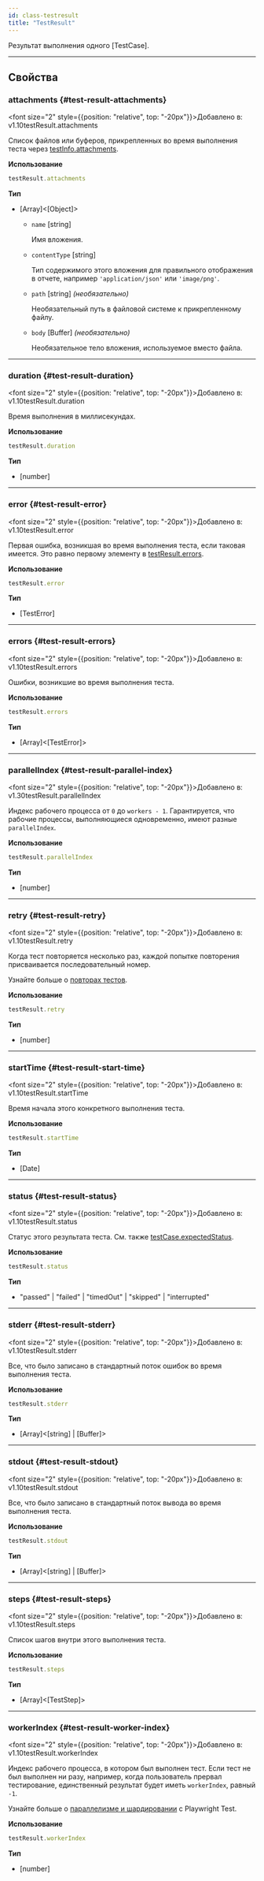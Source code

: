 ```yaml
---
id: class-testresult
title: "TestResult"
---
```


Результат выполнения одного [TestCase].

---

## Свойства

### attachments {#test-result-attachments}

<font size="2" style={{position: "relative", top: "-20px"}}>Добавлено в: v1.10</font><x-search>testResult.attachments</x-search>

Список файлов или буферов, прикрепленных во время выполнения теста через [testInfo.attachments](/api/class-testinfo.mdx#test-info-attachments).

**Использование**

```js
testResult.attachments
```

**Тип**
- [Array]&lt;[Object]&gt;
  - `name` [string]
    
    Имя вложения.
  - `contentType` [string]
    
    Тип содержимого этого вложения для правильного отображения в отчете, например `'application/json'` или `'image/png'`.
  - `path` [string] *(необязательно)*
    
    Необязательный путь в файловой системе к прикрепленному файлу.
  - `body` [Buffer] *(необязательно)*
    
    Необязательное тело вложения, используемое вместо файла.

---

### duration {#test-result-duration}

<font size="2" style={{position: "relative", top: "-20px"}}>Добавлено в: v1.10</font><x-search>testResult.duration</x-search>

Время выполнения в миллисекундах.

**Использование**

```js
testResult.duration
```

**Тип**
- [number]

---

### error {#test-result-error}

<font size="2" style={{position: "relative", top: "-20px"}}>Добавлено в: v1.10</font><x-search>testResult.error</x-search>

Первая ошибка, возникшая во время выполнения теста, если таковая имеется. Это равно первому элементу в [testResult.errors](/api/class-testresult.mdx#test-result-errors).

**Использование**

```js
testResult.error
```

**Тип**
- [TestError]

---

### errors {#test-result-errors}

<font size="2" style={{position: "relative", top: "-20px"}}>Добавлено в: v1.10</font><x-search>testResult.errors</x-search>

Ошибки, возникшие во время выполнения теста.

**Использование**

```js
testResult.errors
```

**Тип**
- [Array]&lt;[TestError]&gt;

---

### parallelIndex {#test-result-parallel-index}

<font size="2" style={{position: "relative", top: "-20px"}}>Добавлено в: v1.30</font><x-search>testResult.parallelIndex</x-search>

Индекс рабочего процесса от `0` до `workers - 1`. Гарантируется, что рабочие процессы, выполняющиеся одновременно, имеют разные `parallelIndex`.

**Использование**

```js
testResult.parallelIndex
```

**Тип**
- [number]

---

### retry {#test-result-retry}

<font size="2" style={{position: "relative", top: "-20px"}}>Добавлено в: v1.10</font><x-search>testResult.retry</x-search>

Когда тест повторяется несколько раз, каждой попытке повторения присваивается последовательный номер.

Узнайте больше о [повторах тестов](../test-retries.mdx#retries).

**Использование**

```js
testResult.retry
```

**Тип**
- [number]

---

### startTime {#test-result-start-time}

<font size="2" style={{position: "relative", top: "-20px"}}>Добавлено в: v1.10</font><x-search>testResult.startTime</x-search>

Время начала этого конкретного выполнения теста.

**Использование**

```js
testResult.startTime
```

**Тип**
- [Date]

---

### status {#test-result-status}

<font size="2" style={{position: "relative", top: "-20px"}}>Добавлено в: v1.10</font><x-search>testResult.status</x-search>

Статус этого результата теста. См. также [testCase.expectedStatus](/api/class-testcase.mdx#test-case-expected-status).

**Использование**

```js
testResult.status
```

**Тип**
- "passed" | "failed" | "timedOut" | "skipped" | "interrupted"

---

### stderr {#test-result-stderr}

<font size="2" style={{position: "relative", top: "-20px"}}>Добавлено в: v1.10</font><x-search>testResult.stderr</x-search>

Все, что было записано в стандартный поток ошибок во время выполнения теста.

**Использование**

```js
testResult.stderr
```

**Тип**
- [Array]&lt;[string] | [Buffer]&gt;

---

### stdout {#test-result-stdout}

<font size="2" style={{position: "relative", top: "-20px"}}>Добавлено в: v1.10</font><x-search>testResult.stdout</x-search>

Все, что было записано в стандартный поток вывода во время выполнения теста.

**Использование**

```js
testResult.stdout
```

**Тип**
- [Array]&lt;[string] | [Buffer]&gt;

---

### steps {#test-result-steps}

<font size="2" style={{position: "relative", top: "-20px"}}>Добавлено в: v1.10</font><x-search>testResult.steps</x-search>

Список шагов внутри этого выполнения теста.

**Использование**

```js
testResult.steps
```

**Тип**
- [Array]&lt;[TestStep]&gt;

---

### workerIndex {#test-result-worker-index}

<font size="2" style={{position: "relative", top: "-20px"}}>Добавлено в: v1.10</font><x-search>testResult.workerIndex</x-search>

Индекс рабочего процесса, в котором был выполнен тест. Если тест не был выполнен ни разу, например, когда пользователь прервал тестирование, единственный результат будет иметь `workerIndex`, равный `-1`.

Узнайте больше о [параллелизме и шардировании](../test-parallel.mdx) с Playwright Test.

**Использование**

```js
testResult.workerIndex
```

**Тип**
- [number]

